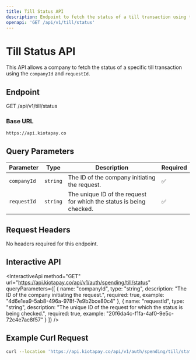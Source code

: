```yaml
---
title: Till Status API
description: Endpoint to fetch the status of a till transaction using the `requestId` and `companyId`.
openapi: 'GET /api/v1/till/status'
---
```


# Till Status API

This API allows a company to fetch the status of a specific till transaction using the `companyId` and `requestId`.

## Endpoint

GET /api/v1/till/status


### Base URL

`https://api.kiotapay.co`

## Query Parameters

| Parameter   | Type     | Description                          | Required |
|-------------|----------|--------------------------------------|----------|
| `companyId` | `string` | The ID of the company initiating the request. | ✅       |
| `requestId` | `string` | The unique ID of the request for which the status is being checked. | ✅       |

## Request Headers

No headers required for this endpoint.

## Interactive API

<InteractiveApi
  method="GET"
  url="https://api.kiotapay.co/api/v1/auth/spending/till/status"
  queryParameters={[
    {
      name: "companyId",
      type: "string",
      description: "The ID of the company initiating the request.",
      required: true,
      example: "4d6e1ea9-5ab8-496a-978f-7e9b2bce80c4"
    },
    {
      name: "requestId",
      type: "string",
      description: "The unique ID of the request for which the status is being checked.",
      required: true,
      example: "20f6da4c-f1fa-4af0-9e5c-72c4e7ac8f57"
    }
  ]}
/>

## Example Curl Request

```bash
curl --location 'https://api.kiotapay.co/api/v1/auth/spending/till/status?companyId=4d6e1ea9-5ab8-496a-978f-7e9b2bce80c4&requestId=20f6da4c-f1fa-4af0-9e5c-72c4e7ac8f57'
